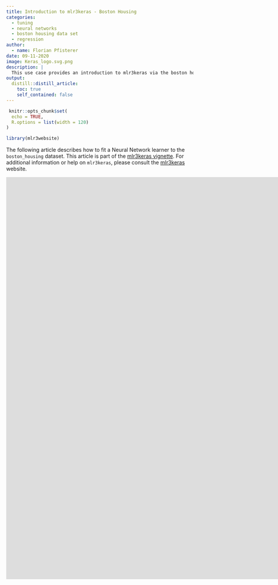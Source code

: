 ```yaml
---
title: Introduction to mlr3keras - Boston Housing
categories:
  - tuning
  - neural networks
  - boston housing data set
  - regression
author:
  - name: Florian Pfisterer
date: 09-11-2020
image: Keras_logo.svg.png
description: |
  This use case provides an introduction to mlr3keras via the boston housing dataset.
output:
  distill::distill_article:
    toc: true
    self_contained: false
---
```



```r
 knitr::opts_chunk$set(
  echo = TRUE,
  R.options = list(width = 120)
)

library(mlr3website)
```

The following article describes how to fit a Neural Network learner to the `boston_housing` dataset.
This article is part of the [mlr3keras vignette](https://mlr-org.github.io/mlr3keras/articles/usecase_bostonhousing.html).
For additional information or help on `mlr3keras`, please consult the [mlr3keras](https://mlr-org.github.io/mlr3keras/) website.

<meta name="viewport" content="width=device-width, initial-scale=1, maximum-scale=1">
<iframe
    id="keras_vignette"
    title="Keras Boston Housing Vignette"
    allow="fullscreen"
    frameborder="0"
    marginheight="0"
    marginwidth="0"
    width="2000px"
    height="1080px"
    src="https://mlr-org.github.io/mlr3keras/articles/usecase_bostonhousing.html">
</iframe>
